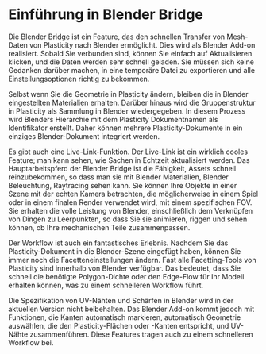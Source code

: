 # Einführung in Blender Bridge

Die Blender Bridge ist ein Feature, das den schnellen Transfer von Mesh-Daten von Plasticity nach Blender ermöglicht. Dies wird als Blender Add-on realisiert. Sobald Sie verbunden sind, können Sie einfach auf Aktualisieren klicken, und die Daten werden sehr schnell geladen. Sie müssen sich keine Gedanken darüber machen, in eine temporäre Datei zu exportieren und alle Einstellungsoptionen richtig zu bekommen.

Selbst wenn Sie die Geometrie in Plasticity ändern, bleiben die in Blender eingestellten Materialien erhalten. Darüber hinaus wird die Gruppenstruktur in Plasticity als Sammlung in Blender wiedergegeben. In diesem Prozess wird Blenders Hierarchie mit dem Plasticity Dokumentnamen als Identifikator erstellt. Daher können mehrere Plasticity-Dokumente in ein einziges Blender-Dokument integriert werden.

Es gibt auch eine Live-Link-Funktion. Der Live-Link ist ein wirklich cooles Feature; man kann sehen, wie Sachen in Echtzeit aktualisiert werden. Das Hauptarbeitspferd der Blender Bridge ist die Fähigkeit, Assets schnell reinzubekommen, so dass man sie mit Blender Materialien, Blender Beleuchtung, Raytracing sehen kann. Sie können Ihre Objekte in einer Szene mit der echten Kamera betrachten, die möglicherweise in einem Spiel oder in einem finalen Render verwendet wird, mit einem spezifischen FOV. Sie erhalten die volle Leistung von Blender, einschließlich dem Verknüpfen von Dingen zu Leerpunkten, so dass Sie sie animieren, riggen und sehen können, ob Ihre mechanischen Teile zusammenpassen.

Der Workflow ist auch ein fantastisches Erlebnis. Nachdem Sie das Plasticity-Dokument in die Blender-Szene eingefügt haben, können Sie immer noch die Facetteneinstellungen ändern. Fast alle Facetting-Tools von Plasticity sind innerhalb von Blender verfügbar. Das bedeutet, dass Sie schnell die benötigte Polygon-Dichte oder den Edge-Flow für Ihr Modell erhalten können, was zu einem schnelleren Workflow führt.

Die Spezifikation von UV-Nähten und Schärfen in Blender wird in der aktuellen Version nicht beibehalten. Das Blender Add-on kommt jedoch mit Funktionen, die Kanten automatisch markieren, automatisch Geometrie auswählen, die den Plasticity-Flächen oder -Kanten entspricht, und UV-Nähte zusammenführen. Diese Features tragen auch zu einem schnelleren Workflow bei.